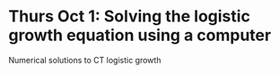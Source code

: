 # Thurs Oct 1: Solving the logistic growth equation using a computer

Numerical solutions to CT logistic growth

